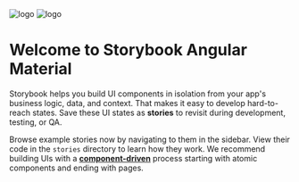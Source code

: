 
<Meta title="Introduction" />

<img src={material} alt="logo" />
<img src={tailwind} alt="logo" />

# Welcome to Storybook Angular Material

Storybook helps you build UI components in isolation from your app's business logic, data, and context.
That makes it easy to develop hard-to-reach states. Save these UI states as **stories** to revisit during development, testing, or QA.

Browse example stories now by navigating to them in the sidebar.
View their code in the `stories` directory to learn how they work.
We recommend building UIs with a [**component-driven**](https://componentdriven.org) process starting with atomic components and ending with pages.
